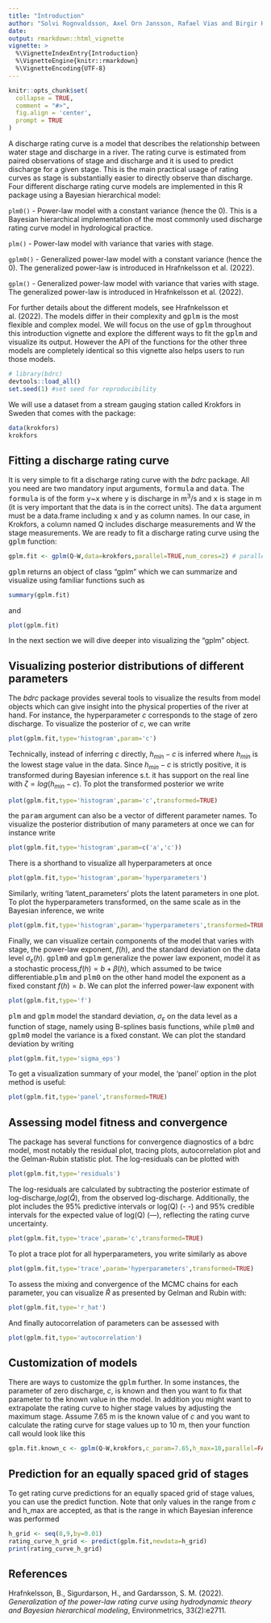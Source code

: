 ```yaml
---
title: "Introduction"
author: "Solvi Rognvaldsson, Axel Orn Jansson, Rafael Vias and Birgir Hrafnkelsson"
date:
output: rmarkdown::html_vignette
vignette: >
  %\VignetteIndexEntry{Introduction}
  %\VignetteEngine{knitr::rmarkdown}
  %\VignetteEncoding{UTF-8}
---
```


```r
knitr::opts_chunk$set(
  collapse = TRUE,
  comment = "#>",
  fig.align = 'center',
  prompt = TRUE
)
```
A discharge rating curve is a model that describes the relationship between water stage and discharge in a river. The rating curve is estimated from paired observations of stage and discharge and it is used to predict discharge for a given stage. This is the main practical usage of rating curves as stage is substantially easier to directly observe than discharge. Four different discharge rating curve models are implemented in this R package using a Bayesian hierarchical model:

```plm0() ``` - Power-law model with a constant variance (hence the 0). This is a Bayesian hierarchical implementation of the most commonly used discharge rating curve model in hydrological practice.

```plm() ``` - Power-law model with variance that varies with stage.

```gplm0() ``` - Generalized power-law model with a constant variance (hence the 0). The generalized power-law is introduced in Hrafnkelsson et al. (2022).

```gplm() ``` - Generalized power-law model with variance that varies with stage. The generalized power-law is introduced in Hrafnkelsson et al. (2022).

For further details about the different models, see Hrafnkelsson et al. (2022). The models differ in their complexity and <tt>gplm</tt> is the most flexible and complex model. We will focus on the use of <tt>gplm</tt> throughout this introduction vignette and explore the different ways to fit the <tt>gplm</tt> and visualize its output. However the API of the functions for the other three models are completely identical so this vignette also helps users to run those models. 
```r
# library(bdrc)
devtools::load_all()
set.seed(1) #set seed for reproducibility
```
We will use a dataset from a stream gauging station called Krokfors in Sweden that comes with the package:
```r
data(krokfors)
krokfors
```
## Fitting a discharge rating curve
It is very simple to fit a discharge rating curve with the _bdrc_ package. All you need are two mandatory input arguments, <tt>formula</tt> and <tt>data</tt>. The <tt>formula</tt> is of the form <tt>y</tt>~<tt>x</tt> where <tt>y</tt> is discharge in m$^3/$s and <tt>x</tt> is stage in m (it is very important that the data is in the correct units). The <tt>data</tt> argument must be a data.frame including <tt>x</tt> and <tt>y</tt> as column names. In our case, in Krokfors, a column named Q includes discharge measurements and W the stage measurements. We are ready to fit a discharge rating curve using the <tt>gplm</tt> function:

```r
gplm.fit <- gplm(Q~W,data=krokfors,parallel=TRUE,num_cores=2) # parallel=TRUE by default and by default, the number of cores is detected on the machine
```
<tt>gplm</tt> returns an object of class "gplm" which we can summarize and visualize using familiar functions such as

```r
summary(gplm.fit)
```
and

```r
plot(gplm.fit)
```

In the next section we will dive deeper into visualizing the "gplm" object.

## Visualizing posterior distributions of different parameters
The _bdrc_ package provides several tools to visualize the results from model objects which can give insight into the physical properties of the river at hand. For instance, the hyperparameter $c$ corresponds to the stage of zero discharge. To visualize the posterior of $c$, we can write

```r
plot(gplm.fit,type='histogram',param='c')
```
Technically, instead of inferring $c$ directly, $h_{min}-c$ is inferred where $h_{min}$ is the lowest stage value in the data. Since $h_{min}-c$ is strictly positive, it is transformed during Bayesian inference s.t. it has support on the real line with $\zeta=log(h_{min}-c)$. To plot the transformed posterior we write

```r
plot(gplm.fit,type='histogram',param='c',transformed=TRUE)
```
the <tt>param</tt> argument can also be a vector of different parameter names. To visualize the posterior distribution of many parameters at once we can for instance write

```r
plot(gplm.fit,type='histogram',param=c('a','c'))
```
There is a shorthand to visualize all hyperparameters at once
```r
plot(gplm.fit,type='histogram',param='hyperparameters')
```
Similarly, writing 'latent_parameters' plots the latent parameters in one plot. To plot the hyperparameters transformed, on the same scale as in the Bayesian inference, we write

```r
plot(gplm.fit,type='histogram',param='hyperparameters',transformed=TRUE)
```

Finally, we can visualize certain components of the model that varies with stage, the power-law exponent, $f(h)$, and the standard deviation on the data level $\sigma_{\varepsilon}(h)$. <tt>gplm0</tt> and <tt>gplm</tt> generalize the power law exponent, model it as a stochastic process,$f(h)=b+\beta(h)$, which assumed to be twice differentiable.<tt>plm</tt> and <tt>plm0</tt> on the other hand model the exponent as a fixed constant $f(h)=b$. We can plot the inferred power-law exponent with
```r
plot(gplm.fit,type='f')
```
<tt>plm</tt> and <tt>gplm</tt> model the standard deviation, $\sigma_{\varepsilon}$ on the data level as a function of stage, namely using B-splines basis functions, while <tt>plm0</tt> and <tt>gplm0</tt> model the variance is a fixed constant. We can plot the standard deviation by writing
```r
plot(gplm.fit,type='sigma_eps')
```

To get a visualization summary of your model, the 'panel' option in the plot method is useful:

```r
plot(gplm.fit,type='panel',transformed=TRUE)
```

## Assessing model fitness and convergence
The package has several functions for convergence diagnostics of a bdrc model, most notably the residual plot, tracing plots, autocorrelation plot and the Gelman-Rubin statistic plot. The log-residuals can be plotted with 
```r
plot(gplm.fit,type='residuals')
```
The log-residuals are calculated by subtracting the posterior estimate of log-discharge,$log(\hat{Q})$, from the observed log-discharge. Additionally, the plot includes the 95% predictive intervals or log(Q) (- -) and 95% credible intervals for the expected value of log(Q) (—), reflecting the rating curve uncertainty. 

```r
plot(gplm.fit,type='trace',param='c',transformed=TRUE)
```

To plot a trace plot for all hyperparameters, you write similarly as above
```r
plot(gplm.fit,type='trace',param='hyperparameters',transformed=TRUE)
```

To assess the mixing and convergence of the MCMC chains for each parameter, you can visualize $\hat{R}$ as presented by Gelman and Rubin with:
```r
plot(gplm.fit,type='r_hat')
```
And finally autocorrelation of parameters can be assessed with
```r
plot(gplm.fit,type='autocorrelation')
```

## Customization of models
There are ways to customize the <tt>gplm</tt> further. In some instances, the parameter of zero discharge, $c$, is known and then you want to fix that parameter to the known value in the model. In addition you might want to extrapolate the rating curve to higher stage values by adjusting the maximum stage. Assume 7.65 m is the known value of $c$ and you want to calculate the rating curve for stage values up to 10 m, then your function call would look like this
```r
gplm.fit.known_c <- gplm(Q~W,krokfors,c_param=7.65,h_max=10,parallel=FALSE)
```

## Prediction for an equally spaced grid of stages
To get rating curve predictions for an equally spaced grid of stage values, you can use the predict function. Note that only values in the range from $c$ and h_max are accepted, as that is the range in which Bayesian inference was performed
```r
h_grid <- seq(8,9,by=0.01)
rating_curve_h_grid <- predict(gplm.fit,newdata=h_grid)
print(rating_curve_h_grid)
```

## References
Hrafnkelsson, B., Sigurdarson, H., and Gardarsson, S. M. (2022). *Generalization of the power-law rating curve using hydrodynamic theory and Bayesian hierarchical modeling*, Environmetrics, 33(2):e2711.
